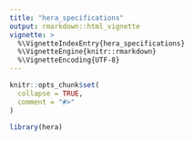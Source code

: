```yaml
---
title: "hera_specifications"
output: rmarkdown::html_vignette
vignette: >
  %\VignetteIndexEntry{hera_specifications}
  %\VignetteEngine{knitr::rmarkdown}
  %\VignetteEncoding{UTF-8}
---
```


```r
knitr::opts_chunk$set(
  collapse = TRUE,
  comment = "#>"
)
```

```r
library(hera)
```

